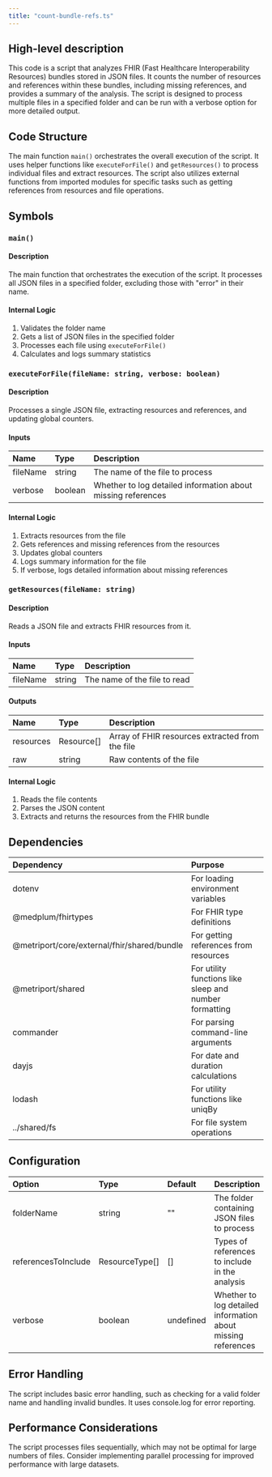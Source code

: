 ```yaml
---
title: "count-bundle-refs.ts"
---
```


## High-level description
This code is a script that analyzes FHIR (Fast Healthcare Interoperability Resources) bundles stored in JSON files. It counts the number of resources and references within these bundles, including missing references, and provides a summary of the analysis. The script is designed to process multiple files in a specified folder and can be run with a verbose option for more detailed output.

## Code Structure
The main function `main()` orchestrates the overall execution of the script. It uses helper functions like `executeForFile()` and `getResources()` to process individual files and extract resources. The script also utilizes external functions from imported modules for specific tasks such as getting references from resources and file operations.

## Symbols

### `main()`
#### Description
The main function that orchestrates the execution of the script. It processes all JSON files in a specified folder, excluding those with "error" in their name.

#### Internal Logic
1. Validates the folder name
2. Gets a list of JSON files in the specified folder
3. Processes each file using `executeForFile()`
4. Calculates and logs summary statistics

### `executeForFile(fileName: string, verbose: boolean)`
#### Description
Processes a single JSON file, extracting resources and references, and updating global counters.

#### Inputs
| Name | Type | Description |
|:-----|:-----|:------------|
| fileName | string | The name of the file to process |
| verbose | boolean | Whether to log detailed information about missing references |

#### Internal Logic
1. Extracts resources from the file
2. Gets references and missing references from the resources
3. Updates global counters
4. Logs summary information for the file
5. If verbose, logs detailed information about missing references

### `getResources(fileName: string)`
#### Description
Reads a JSON file and extracts FHIR resources from it.

#### Inputs
| Name | Type | Description |
|:-----|:-----|:------------|
| fileName | string | The name of the file to read |

#### Outputs
| Name | Type | Description |
|:-----|:-----|:------------|
| resources | Resource[] | Array of FHIR resources extracted from the file |
| raw | string | Raw contents of the file |

#### Internal Logic
1. Reads the file contents
2. Parses the JSON content
3. Extracts and returns the resources from the FHIR bundle

## Dependencies
| Dependency | Purpose |
|:-----------|:--------|
| dotenv | For loading environment variables |
| @medplum/fhirtypes | For FHIR type definitions |
| @metriport/core/external/fhir/shared/bundle | For getting references from resources |
| @metriport/shared | For utility functions like sleep and number formatting |
| commander | For parsing command-line arguments |
| dayjs | For date and duration calculations |
| lodash | For utility functions like uniqBy |
| ../shared/fs | For file system operations |

## Configuration
| Option | Type | Default | Description |
|:-------|:-----|:--------|:------------|
| folderName | string | "" | The folder containing JSON files to process |
| referencesToInclude | ResourceType[] | [] | Types of references to include in the analysis |
| verbose | boolean | undefined | Whether to log detailed information about missing references |

## Error Handling
The script includes basic error handling, such as checking for a valid folder name and handling invalid bundles. It uses console.log for error reporting.

## Performance Considerations
The script processes files sequentially, which may not be optimal for large numbers of files. Consider implementing parallel processing for improved performance with large datasets.